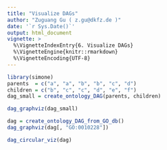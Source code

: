 ```yaml
---
title: "Visualize DAGs"
author: "Zuguang Gu ( z.gu@dkfz.de )"
date: '`r Sys.Date()`'
output: html_document
vignette: >
  %\VignetteIndexEntry{6. Visualize DAGs}
  %\VignetteEngine{knitr::rmarkdown}
  %\VignetteEncoding{UTF-8}
---
```



```r
library(simone)
parents  = c("a", "a", "b", "b", "c", "d")
children = c("b", "c", "c", "d", "e", "f")
dag_small = create_ontology_DAG(parents, children)
```


```r
dag_graphviz(dag_small)
```

```r
dag = create_ontology_DAG_from_GO_db()
dag_graphviz(dag[, "GO:0010228"])
```


```r
dag_circular_viz(dag)
```
